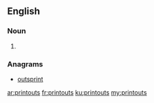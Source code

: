 ==English==

===Noun===
{{head|en|noun plural form}}

# {{plural of|printout|lang=en}}

===Anagrams===
* [[outsprint#English|outsprint]]

[[ar:printouts]]
[[fr:printouts]]
[[ku:printouts]]
[[my:printouts]]